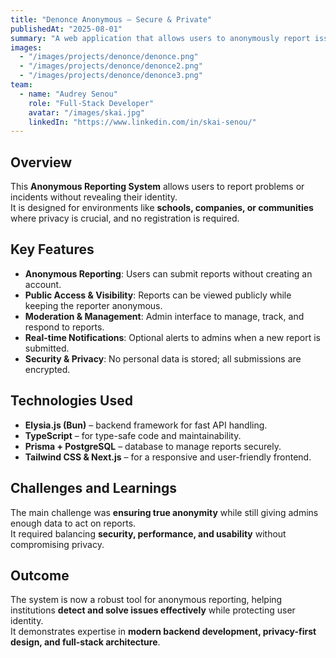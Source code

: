 ```yaml
---
title: "Denonce Anonymous – Secure & Private"
publishedAt: "2025-08-01"
summary: "A web application that allows users to anonymously report issues in schools, companies, or communities while ensuring privacy and security."
images:
  - "/images/projects/denonce/denonce.png"
  - "/images/projects/denonce/denonce2.png"
  - "/images/projects/denonce/denonce3.png"
team:
  - name: "Audrey Senou"
    role: "Full-Stack Developer"
    avatar: "/images/skai.jpg"
    linkedIn: "https://www.linkedin.com/in/skai-senou/"
---
```


## Overview

This **Anonymous Reporting System** allows users to report problems or incidents without revealing their identity.  
It is designed for environments like **schools, companies, or communities** where privacy is crucial, and no registration is required.

## Key Features

- **Anonymous Reporting**: Users can submit reports without creating an account.  
- **Public Access & Visibility**: Reports can be viewed publicly while keeping the reporter anonymous.  
- **Moderation & Management**: Admin interface to manage, track, and respond to reports.  
- **Real-time Notifications**: Optional alerts to admins when a new report is submitted.  
- **Security & Privacy**: No personal data is stored; all submissions are encrypted.  

## Technologies Used

- **Elysia.js (Bun)** – backend framework for fast API handling.  
- **TypeScript** – for type-safe code and maintainability.  
- **Prisma + PostgreSQL** – database to manage reports securely.  
- **Tailwind CSS & Next.js** – for a responsive and user-friendly frontend.  

## Challenges and Learnings

The main challenge was **ensuring true anonymity** while still giving admins enough data to act on reports.  
It required balancing **security, performance, and usability** without compromising privacy.

## Outcome

The system is now a robust tool for anonymous reporting, helping institutions **detect and solve issues effectively** while protecting user identity.  
It demonstrates expertise in **modern backend development, privacy-first design, and full-stack architecture**.
